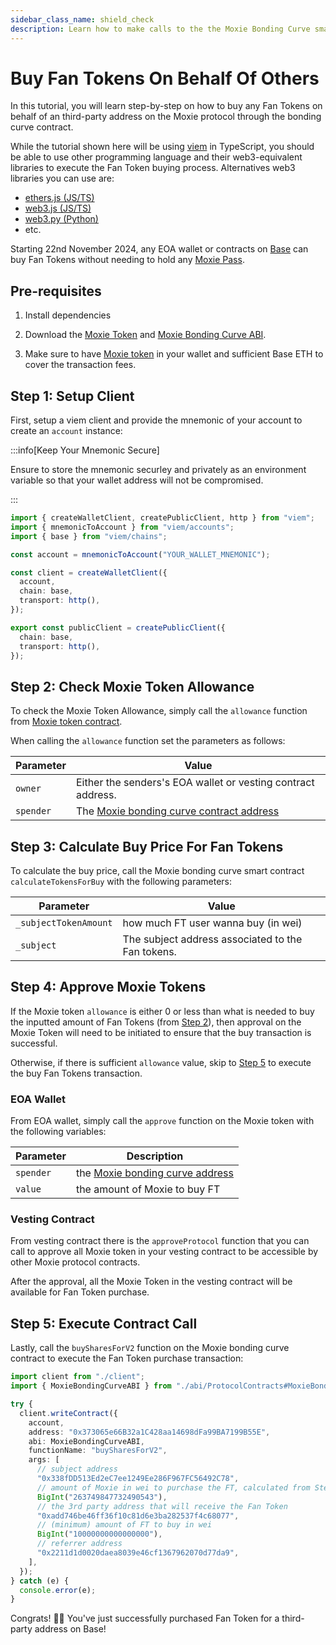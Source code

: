 ```yaml
---
sidebar_class_name: shield_check
description: Learn how to make calls to the the Moxie Bonding Curve smart contract to buy fan tokens on behalf of other address.
---
```



# Buy Fan Tokens On Behalf Of Others

In this tutorial, you will learn step-by-step on how to buy any Fan Tokens on behalf of an third-party address on the Moxie protocol through the bonding curve contract.

While the tutorial shown here will be using [viem](https://viem.sh) in TypeScript, you should be able to use other programming language and their web3-equivalent libraries to execute the Fan Token buying process. Alternatives web3 libraries you can use are:

- [ethers.js (JS/TS)](https://docs.ethers.org/v5/)
- [web3.js (JS/TS)](https://www.web3js.org/)
- [web3.py (Python)](https://web3py.readthedocs.io/en/stable/)
- etc.

Starting 22nd November 2024, any EOA wallet or contracts on [Base](https://base.org/) can buy Fan Tokens without needing to hold any [Moxie Pass](../../learn/glossary.mdx#moxie-pass).

## Pre-requisites

1. Install dependencies

<Install dependencies="viem" />

2. Download the [Moxie Token](https://github.com/moxie-protocol/contracts/blob/dev/packages/protocol/ignition/deployments/base-mainnet/artifacts/MoxieToken%23MoxieToken.json) and [Moxie Bonding Curve ABI](https://github.com/moxie-protocol/contracts/blob/dev/packages/protocol/ignition/deployments/base-mainnet/artifacts/ProtocolContracts%23MoxieBondingCurve.json).

3. Make sure to have [Moxie token](https://basescan.org/address/0x8C9037D1Ef5c6D1f6816278C7AAF5491d24CD527) in your wallet and sufficient Base ETH to cover the transaction fees.

## Step 1: Setup Client

First, setup a viem client and provide the mnemonic of your account to create an `account` instance:

:::info[Keep Your Mnemonic Secure]

Ensure to store the mnemonic securley and privately as an environment variable so that your wallet address will not be compromised.

:::

```ts title="client.ts"
import { createWalletClient, createPublicClient, http } from "viem";
import { mnemonicToAccount } from "viem/accounts";
import { base } from "viem/chains";

const account = mnemonicToAccount("YOUR_WALLET_MNEMONIC");

const client = createWalletClient({
  account,
  chain: base,
  transport: http(),
});

export const publicClient = createPublicClient({
  chain: base,
  transport: http(),
});
```

## Step 2: Check Moxie Token Allowance

To check the Moxie Token Allowance, simply call the `allowance` function from [Moxie token contract](https://basescan.org/address/0x8C9037D1Ef5c6D1f6816278C7AAF5491d24CD527).

When calling the `allowance` function set the parameters as follows:

| Parameter | Value                                                                                                               |
| --------- | ------------------------------------------------------------------------------------------------------------------- |
| `owner`   | Either the senders's EOA wallet or vesting contract address.                                                        |
| `spender` | The [Moxie bonding curve contract address](https://basescan.org/address/0x373065e66B32a1C428aa14698dFa99BA7199B55E) |

## Step 3: Calculate Buy Price For Fan Tokens

To calculate the buy price, call the Moxie bonding curve smart contract `calculateTokensForBuy` with the following parameters:

| Parameter             | Value                                             |
| --------------------- | ------------------------------------------------- |
| `_subjectTokenAmount` | how much FT user wanna buy (in wei)               |
| `_subject`            | The subject address associated to the Fan tokens. |

## Step 4: Approve Moxie Tokens

If the Moxie token `allowance` is either 0 or less than what is needed to buy the inputted amount of Fan Tokens (from [Step 2](./02-buy-fan-tokens-on-behalf-of-others.mdx#step-2-check-moxie-token-allowance)), then approval on the Moxie Token will need to be initiated to ensure that the buy transaction is successful.

Otherwise, if there is sufficient `allowance` value, skip to [Step 5](./02-buy-fan-tokens-on-behalf-of-others.mdx#step-5-execute-contract-call) to execute the buy Fan Tokens transaction.

### EOA Wallet

From EOA wallet, simply call the `approve` function on the Moxie token with the following variables:

| Parameter | Description                                                                                                |
| --------- | ---------------------------------------------------------------------------------------------------------- |
| `spender` | the [Moxie bonding curve address](https://basescan.org/address/0x373065e66B32a1C428aa14698dFa99BA7199B55E) |
| `value`   | the amount of Moxie to buy FT                                                                              |

### Vesting Contract

From vesting contract there is the `approveProtocol` function that you can call to approve all Moxie token in your vesting contract to be accessible by other Moxie protocol contracts.

After the approval, all the Moxie Token in the vesting contract will be available for Fan Token purchase.

## Step 5: Execute Contract Call

Lastly, call the `buySharesForV2` function on the Moxie bonding curve contract to execute the Fan Token purchase transaction:

<Tabs>
  <TabItem value="viem-ts" label="Viem (TS)">

```ts title="index.ts"
import client from "./client";
import { MoxieBondingCurveABI } from "./abi/ProtocolContracts#MoxieBondingCurve.json";

try {
  client.writeContract({
    account,
    address: "0x373065e66B32a1C428aa14698dFa99BA7199B55E",
    abi: MoxieBondingCurveABI,
    functionName: "buySharesForV2",
    args: [
      // subject address
      "0x338fDD513Ed2eC7ee1249Ee286F967FC56492C78",
      // amount of Moxie in wei to purchase the FT, calculated from Step 2
      BigInt("263749847732490543"),
      // the 3rd party address that will receive the Fan Token
      "0xadd746be46ff36f10c81d6e3ba282537f4c68077",
      // (minimum) amount of FT to buy in wei
      BigInt("10000000000000000"),
      // referrer address
      "0x2211d1d0020daea8039e46cf1367962070d77da9",
    ],
  });
} catch (e) {
  console.error(e);
}
```

</TabItem>
</Tabs>

Congrats! 🥳🎉 You've just successfully purchased Fan Token for a third-party address on Base!

<DeveloperSupport />
